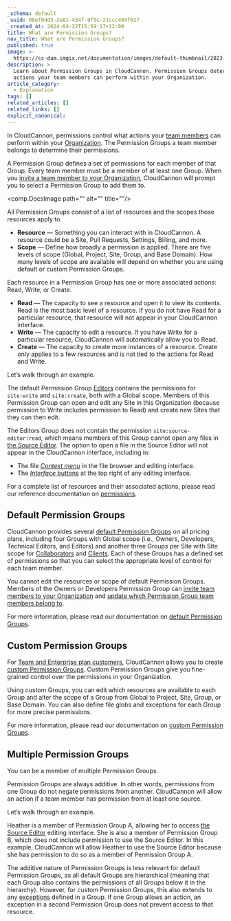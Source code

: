 ```yaml
---
_schema: default
_uuid: 08ef0dd3-2e81-434f-9f5c-21ccc404f627
_created_at: 2024-04-22T15:59:17+12:00
title: What are Permission Groups?
nav_title: What are Permission Groups?
published: true
image: >-
  https://cc-dam.imgix.net/documentation/images/default-thumbnail/2023-Q4/CloudCannon-Documentation-Thumbnail.png
description: >-
  Learn about Permission Groups in CloudCannon. Permission Groups determine what
  actions your team members can perform within your Organization.
article_category:
  - Explanation
tags: []
related_articles: []
related_links: []
explicit_canonical:
---
```

In CloudCannon, permissions control what actions your [team members](/documentation/articles/what-is-a-team-member/) can perform within your [Organization](/documentation/articles/what-is-an-organization/). The Permission Groups a team member belongs to determine their permissions.

A Permission Group defines a set of permissions for each member of that Group. Every team member must be a member of at least one Group. When you [invite a team member to your Organization](/documentation/articles/add-a-team-member-to-your-organization/), CloudCannon will prompt you to select a Permission Group to add them to.

<comp.DocsImage path="" alt="" title=""/>

All Permission Groups consist of a list of resources and the scopes those resources apply to.

* **Resource** — Something you can interact with in CloudCannon. A resource could be a Site, Pull Requests, Settings, Billing, and more.
* **Scope** — Define how broadly a permission is applied. There are five levels of scope (Global, Project, Site, Group, and Base Domain). How many levels of scope are available will depend on whether you are using default or custom Permission Groups.

Each resource in a Permission Group has one or more associated actions: Read, Write, or Create.

* **Read** — The capacity to see a resource and open it to view its contents. Read is the most basic level of a resource. If you do not have Read for a particular resource, that resource will not appear in your CloudCannon interface.
* **Write** — The capacity to edit a resource. If you have Write for a particular resource, CloudCannon will automatically allow you to Read.
* **Create** — The capacity to create more instances of a resource. Create only applies to a few resources and is not tied to the actions for Read and Write.

Let’s walk through an example.

The default Permission Group [Editors](/documentation/articles/default-permission-groups/#editors) contains the permissions for `site:write` and `site:create`, both with a Global scope. Members of this Permission Group can open and edit any Site in this Organization (because permission to Write includes permission to Read) and create new Sites that they can then edit.

The Editors Group does not contain the permission `site:source-editor:read`, which means members of this Group cannot open any files in [the Source Editor](/documentation/articles/the-source-editor/). The option to open a file in the Source Editor will not appear in the CloudCannon interface, including in:

* The file [*Context menu*](/documentation/articles/edit-your-files/#context-menu) in the file browser and editing interface.
* The [*Interface* buttons](/documentation/articles/edit-your-files/#editing-interface-navigation) at the top right of any editing interface.

For a complete list of resources and their associated actions, please read our reference documentation on [permissions](/documentation/articles/permissions-reference/).

## Default Permission Groups

CloudCannon provides several [default Permission Groups](/documentation/articles/default-permission-groups/) on all pricing plans, including four Groups with Global scope (i.e., Owners, Developers, Technical Editors, and Editors) and another three Groups per Site with Site scope for [Collaborators](/documentation/articles/share-a-site-with-site-sharing/) and [Clients](/documentation/articles/share-a-site-with-client-sharing/). Each of these Groups has a defined set of permissions so that you can select the appropriate level of control for each team member.

You cannot edit the resources or scope of default Permission Groups. Members of the Owners or Developers Permission Group can [invite team members to your Organization](/documentation/articles/add-a-team-member-to-your-organization/) and [update which Permission Group team members belong to](/documentation/articles/add-a-team-member-to-a-permission-group/).

For more information, please read our documentation on [default Permission Groups](/documentation/articles/default-permission-groups/).

## Custom Permission Groups

For [Team and Enterprise plan customers](/pricing/), CloudCannon allows you to create [custom Permission Groups](/documentation/articles/what-are-custom-permission-groups/). Custom Permission Groups give you fine-grained control over the permissions in your Organization.

Using custom Groups, you can edit which resources are available to each Group and alter the scope of a Group from Global to Project, Site, Group, or Base Domain. You can also define file globs and exceptions for each Group for more precise permissions.

For more information, please read our documentation on [custom Permission Groups](/documentation/articles/what-are-custom-permission-groups/).

## Multiple Permission Groups

You can be a member of multiple Permission Groups.

Permission Groups are always additive. In other words, permissions from one Group do not negate permissions from another. CloudCannon will allow an action if a team member has permission from at least one source.

Let’s walk through an example.

Heather is a member of Permission Group A, allowing her to access [the Source Editor](/documentation/articles/the-source-editor/) editing interface. She is also a member of Permission Group B, which does not include permission to use the Source Editor. In this example, CloudCannon will allow Heather to use the Source Editor because she has permission to do so as a member of Permission Group A.

The additive nature of Permission Groups is less relevant for default Permission Groups, as all default Groups are hierarchical (meaning that each Group also contains the permissions of all Groups below it in the hierarchy). However, for custom Permission Groups, this also extends to any [exceptions](/documentation/articles/what-are-custom-permission-groups/#exceptions) defined in a Group. If one Group allows an action, an exception in a second Permission Group does not prevent access to that resource.
